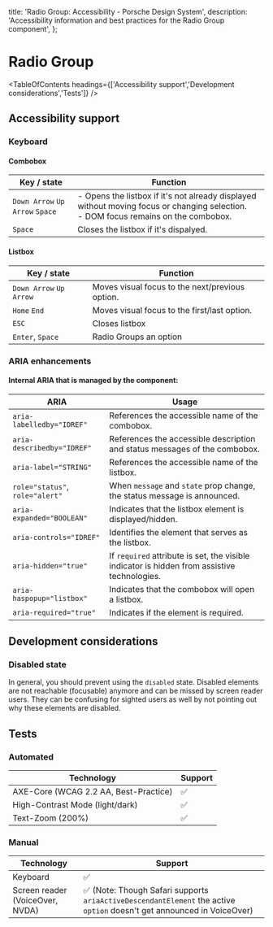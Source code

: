 
  title: 'Radio Group: Accessibility - Porsche Design System',
  description: 'Accessibility information and best practices for the Radio Group component',
};

# Radio Group <ComponentStatus tagName="p-radio-group"></ComponentStatus>

<TableOfContents headings={['Accessibility support','Development considerations','Tests']} />

## Accessibility support

### Keyboard

#### Combobox

| Key / state                     | Function                                                                                                                                 |
| ------------------------------- | ---------------------------------------------------------------------------------------------------------------------------------------- |
| `Down Arrow` `Up Arrow` `Space` | - Opens the listbox if it's not already displayed without moving focus or changing selection.<br /> - DOM focus remains on the combobox. |
| `Space`                         | Closes the listbox if it's dispalyed.                                                                                                    |

#### Listbox

| Key / state             | Function                                        |
| ----------------------- | ----------------------------------------------- |
| `Down Arrow` `Up Arrow` | Moves visual focus to the next/previous option. |
| `Home` `End`            | Moves visual focus to the first/last option.    |
| `ESC`                   | Closes listbox                                  |
| `Enter`, `Space`        | Radio Groups an option                               |

### ARIA enhancements

#### Internal **ARIA** that is managed by the component:

| ARIA                            | Usage                                                                                        |
| ------------------------------- | -------------------------------------------------------------------------------------------- |
| `aria-labelledby="IDREF"`       | References the accessible name of the combobox.                                              |
| `aria-describedby="IDREF"`      | References the accessible description and status messages of the combobox.                   |
| `aria-label="STRING"`           | References the accessible name of the listbox.                                               |
| `role="status"`, `role="alert"` | When `message` and `state` prop change, the status message is announced.                     |
| `aria-expanded="BOOLEAN"`       | Indicates that the listbox element is displayed/hidden.                                      |
| `aria-controls="IDREF"`         | Identifies the element that serves as the listbox.                                           |
| `aria-hidden="true"`            | If `required` attribute is set, the visible indicator is hidden from assistive technologies. |
| `aria-haspopup="listbox"`       | Indicates that the combobox will open a listbox.                                             |
| `aria-required="true"`          | Indicates if the element is required.                                                        |

## Development considerations

### Disabled state

In general, you should prevent using the `disabled` state. Disabled elements are not reachable (focusable) anymore and
can be missed by screen reader users. They can be confusing for sighted users as well by not pointing out why these
elements are disabled.

## Tests

### Automated

| Technology                            | Support |
| ------------------------------------- | ------- |
| AXE-Core (WCAG 2.2 AA, Best-Practice) | ✅      |
| High-Contrast Mode (light/dark)       | ✅      |
| Text-Zoom (200%)                      | ✅      |

### Manual

| Technology                      | Support                                                                                                                |
| ------------------------------- | ---------------------------------------------------------------------------------------------------------------------- |
| Keyboard                        | ✅                                                                                                                     |
| Screen reader (VoiceOver, NVDA) | ✅ (Note: Though Safari supports `ariaActiveDescendantElement` the active `option` doesn't get announced in VoiceOver) |
